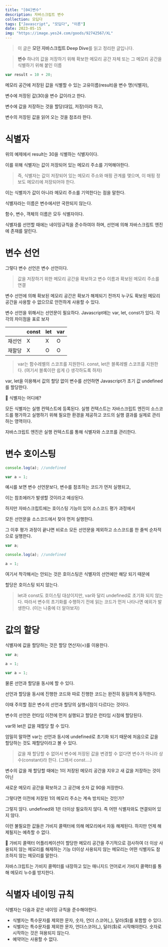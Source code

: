 ```yaml
---
title: "[04]변수"
description: 자바스크립트 변수
collection: 모딥다
tags: ["Javascript", "모딥다", "이론"]
date: 2023-05-15
img: "https://image.yes24.com/goods/92742567/XL"
---
```


> 이 글은 **모던 자바스크립트 Deep Dive**를 읽고 정리한 글입니다.

> **변수**
> 하나의 값을 저장하기 위해 확보한 메모리 공간 자체 또는 그 메모리 공간을 식별하기 위해 붙인 이름

```jsx
var result = 10 + 20;
```

메모리 공간에 저장된 값을 식별할 수 있는 고유이름(result)을 변수 명(식별자),

변수에 저장된 값(30)을 변수 값이라고 한다.

변수에 값을 저장하는 것을 할당(대입, 저장)이라 하고,

변수의 저장된 값을 읽어 오는 것을 참조라 한다.

# 식별자

위의 예제에서 result는 30을 식별하는 식별자이다.

이를 위해 식별자는 값이 저장되어 있는 메모리 주소를 기억해야한다.

> 즉, 식별자는 값이 저장되어 있는 메모리 주소와 매핑 관계를 맺으며,
> 이 매핑 정보도 메모리에 저장되어야 한다.

이는 식별자가 값이 아니라 메모리 주소를 기억한다는 점을 말한다.

식별자라는 이름은 변수에서만 국한되지 않는다.

함수, 변수, 객체의 이름은 모두 식별자이다.

식별자를 선언할 때에는 네이밍규칙을 준수하여야 하며, 선언에 의해 자바스크립트 엔진에 존재를 알린다.

# 변수 선언

그렇다 변수 선언은 변수 선언이다.

> 값을 저장하기 위한 메모리 공간을 확보하고 변수 이름과 확보된 메모리 주소를 연결

변수 선언에 의해 확보된 메모리 공간은 확보가 해제되기 전까지 누구도 확보된 메모리 공간을 사용할 수 없으므로 안전하게 사용할 수 있다.

변수 선언을 위해서는 선언문이 필요하다. Javascript에는 var, let, const가 있다. 각각의 차이점을 표로 보자

|        | const | let | var |
| ------ | ----- | --- | --- |
| 재선언 | X     | X   | O   |
| 재할당 | X     | O   | O   |

> var는 함수레벨의 스코프를 지원한다. const, let은 블록레벨 스코프를 지원한다.
> (여기서 블록이란 쉽게 {} 생각하도록 하자)

var, let을 이용해서 값의 할당 없이 변수를 선언하면 Javascript가 초기 값 undefined를 할당한다.

<aside className="my-10 py-[20px] px-[10px] dark:bg-[#1E1E1E] bg-[#efefef] rounded-[10px]">
📌 식별자는 어디에?

모든 식별자는 실행 컨텍스트에 등록된다.
실행 컨텍스트는 자바스크립트 엔진이 소스코드를 평가하고 실행하기 위해 필요한 환경을 제공하고 코드의 실행 결과를 실제로 관리하는 영역이다.

자바스크립트 엔진은 실행 컨텍스트를 통해 식별자와 스코프를 관리한다.

</aside>

# 변수 호이스팅

```jsx
console.log(a); //undefined

var a = 1;
```

예시를 보면 변수 선언문보다, 변수를 참조하는 코드가 먼저 실행되고,

이는 참조에러가 발생할 것이라고 예상된다.

하지만 자바스크립트에는 호이스팅 기능이 있어 소스코드 평가 과정에서

모든 선언문을 소스코드에서 찾아 먼저 실행한다.

그 이후 평가 과정이 끝나면 비로소 모든 선언문을 제외하고 소스코드를 한 줄씩 순차적으로 실행한다.

```jsx
var a;

console.log(a); //undefined

a = 1;
```

여기서 착각해서는 안되는 것은 호이스팅은 식별자의 선언에만 해당 되기 때문에

할당은 호이스팅 되지 않는다.

> let과 const도 호이스팅 대상이지만, var와 달리 undefined로 초기화 되지 않는다.
> 따라서 변수의 초기화를 수행하기 전에 읽는 코드가 먼저 나타나면 예외가 발생한다.
> (이는 나중에 더 알아보자)

# 값의 할당

식별자에 값을 할당하는 것은 할당 연산자(=)를 이용한다.

```jsx
var a;

a = 1;
```

```jsx
var a = 1;
```

물론 선언과 할당을 동시에 할 수 있다.

선언과 할당을 동시에 진행한 코드와 따로 진행한 코드는 완전히 동일하게 동작한다.

이때 주의할 점은 변수의 선언과 할당의 실행시점이 다르다는 것이다.

변수의 선언은 런타임 이전에 먼저 실행되고 할당은 런타임 시점에 할당된다.

var와 let은 값을 재할당 할 수 있다.

엄밀히 말하면 var는 선언과 동시에 undefined로 초기화 되기 때문에 처음으로 값을 할당하는 것도 재할당이라고 볼 수 있다.

> 값을 재 할당할 수 없어서 변수에 저장된 값을 변경할 수 없다면 변수가 아니라 상수(constant)라 한다.
> (그래서 const….)

변수의 값을 재 할당할 때에는 1이 저장된 메모리 공간을 지우고 새 값을 저장하는 것이 아닌

새로운 메모리 공간을 확보하고 그 공간에 숫자 값 90을 저장한다.

그렇다면 이전에 저장된 1의 메모리 주소는 계속 방치되는 것인가?

그렇지 않다. undefined와 1은 더이상 필요하지 않다. 즉 어떤 식별자와도 연결되어 있지 않다.

이런 불필요한 값들은 가비지 콜렉터에 의해 메모리에서 자동 해제된다. 하지만 언제 해제될지는 예측할 수 없다.

<aside className="my-10 py-[20px] px-[10px] dark:bg-[#1E1E1E] bg-[#efefef] rounded-[10px]">
📌 가비지 콜렉터
어플리케이션이 할당한 메모리 공간을 주기적으로 검사하여 더 이상 사용되지 않는 메모리를 해제하는 기능
더이상 사용되지 않는 메모리는 어떤 식별자도 참조하지 않는 메모리를 말한다.

자바스크립트는 가비지 콜렉터를 내장하고 있는 매니지드 언어로서 가비지 콜랙터를 통해 메모리 누수를 방지한다.

</aside>

# 식별자 네이밍 규칙

식별자는 다음과 같은 네이밍 규칙을 준수해야한다.

-   식별자는 특수문자를 제외한 문자, 숫자, 언더 스코어(\_), 달러($)를 포함할 수 있다.
-   식별자는 특수문자를 제외한 문자, 언더스코어(\_), 달러($)로 시작해야한다. 숫자로 시작하는 것은 혀용되지 않는다.
-   예약어는 사용할 수 없다.
